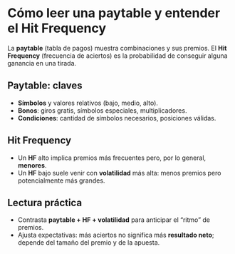 # Cómo leer una paytable y entender el Hit Frequency

La **paytable** (tabla de pagos) muestra combinaciones y sus premios. El **Hit Frequency** (frecuencia de aciertos) es la probabilidad de conseguir alguna ganancia en una tirada.

## Paytable: claves
- **Símbolos** y valores relativos (bajo, medio, alto).
- **Bonos**: giros gratis, símbolos especiales, multiplicadores.
- **Condiciones**: cantidad de símbolos necesarios, posiciones válidas.

## Hit Frequency
- Un **HF** alto implica premios más frecuentes pero, por lo general, **menores**.
- Un **HF** bajo suele venir con **volatilidad** más alta: menos premios pero potencialmente más grandes.

## Lectura práctica
- Contrasta **paytable + HF + volatilidad** para anticipar el “ritmo” de premios.
- Ajusta expectativas: más aciertos no significa más **resultado neto**; depende del tamaño del premio y de la apuesta.
